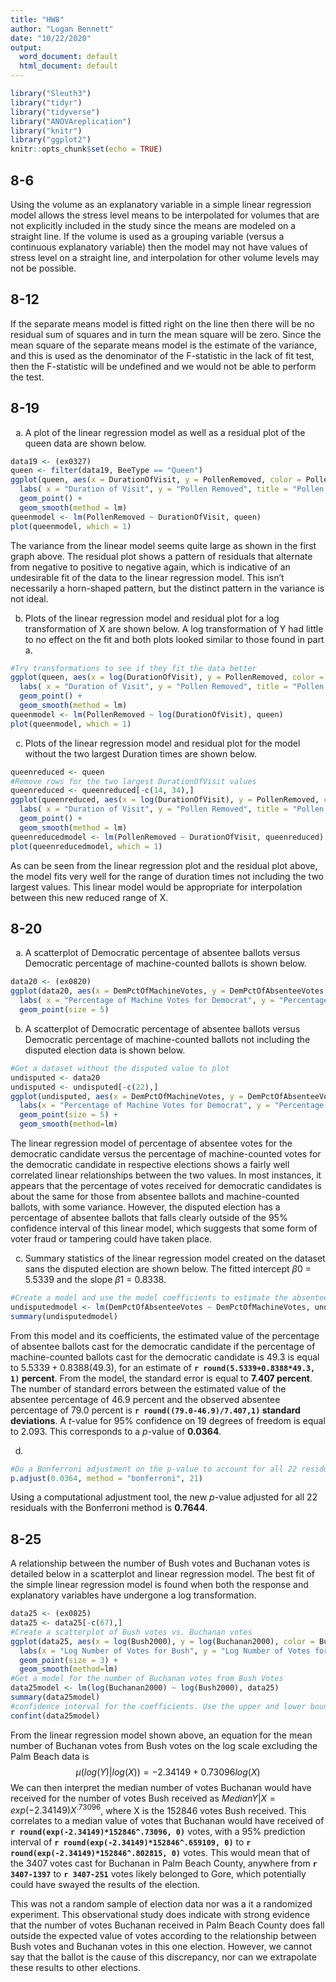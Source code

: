 ```yaml
---
title: "HW8"
author: "Logan Bennett"
date: "10/22/2020"
output:
  word_document: default
  html_document: default
---
```


```r
library("Sleuth3")
library("tidyr")
library("tidyverse")
library("ANOVAreplication")
library("knitr")
library("ggplot2")
knitr::opts_chunk$set(echo = TRUE)
```

## 8-6

Using the volume as an explanatory variable in a simple linear regression model allows the stress level means to be interpolated for volumes that are not explicitly included in the study since the means are modeled on a straight line. If the volume is used as a grouping variable (versus a continuous explanatory variable) then the model may not have values of stress level on a straight line, and interpolation for other volume levels may not be possible.

## 8-12

If the separate means model is fitted right on the line then there will be no residual sum of squares and in turn the mean square will be zero. Since the mean square of the separate means model is the estimate of the variance, and this is used as the denominator of the F-statistic in the lack of fit test, then the F-statistic will be undefined and we would not be able to perform the test.

## 8-19

a. A plot of the linear regression model as well as a residual plot of the queen data are shown below.

```r
data19 <- (ex0327)
queen <- filter(data19, BeeType == "Queen")
ggplot(queen, aes(x = DurationOfVisit, y = PollenRemoved, color = PollenRemoved)) + 
  labs( x = "Duration of Visit", y = "Pollen Removed", title = "Pollen Removed on Duration of Visit") +
  geom_point() +
  geom_smooth(method = lm)
queenmodel <- lm(PollenRemoved ~ DurationOfVisit, queen)
plot(queenmodel, which = 1)
```

The variance from the linear model seems quite large as shown in the first graph above. The residual plot shows a pattern of residuals that alternate from negative to positive to negative again, which is indicative of an undesirable fit of the data to the linear regression model. This isn't necessarily a horn-shaped pattern, but the distinct pattern in the variance is not ideal.

b. Plots of the linear regression model and residual plot for a log transformation of X are shown below. A log transformation of Y had little to no effect on the fit and both plots looked similar to those found in part a.

```r
#Try transformations to see if they fit the data better
ggplot(queen, aes(x = log(DurationOfVisit), y = PollenRemoved, color = PollenRemoved)) + 
  labs( x = "Duration of Visit", y = "Pollen Removed", title = "Pollen Removed on Duration of Visit") +
  geom_point() +
  geom_smooth(method = lm)
queenmodel <- lm(PollenRemoved ~ log(DurationOfVisit), queen)
plot(queenmodel, which = 1)
```

c. Plots of the linear regression model and residual plot for the model without the two largest Duration times are shown below.

```r
queenreduced <- queen
#Remove rows for the two largest DurationOfVisit values
queenreduced <- queenreduced[-c(14, 34),]
ggplot(queenreduced, aes(x = log(DurationOfVisit), y = PollenRemoved, color = PollenRemoved)) + 
  labs( x = "Duration of Visit", y = "Pollen Removed", title = "Pollen Removed on Duration of Visit") +
  geom_point() +
  geom_smooth(method = lm)
queenreducedmodel <- lm(PollenRemoved ~ DurationOfVisit, queenreduced)
plot(queenreducedmodel, which = 1)
```

As can be seen from the linear regression plot and the residual plot above, the model fits very well for the range of duration times not including the two largest values. This linear model would be appropriate for interpolation between this new reduced range of X.

## 8-20

a. A scatterplot of Democratic percentage of absentee ballots versus Democratic percentage of machine-counted ballots is shown below.

```r
data20 <- (ex0820)
ggplot(data20, aes(x = DemPctOfMachineVotes, y = DemPctOfAbsenteeVotes, color = Disputed, shape = Disputed)) + 
  labs( x = "Percentage of Machine Votes for Democrat", y = "Percentage of Absentee Votes for Democrat", title = "Democrat Percentage of Machine Ballots vs. Absentee Ballots") +
  geom_point(size = 5)
```
b. A scatterplot of Democratic percentage of absentee ballots versus Democratic percentage of machine-counted ballots not including the disputed election data is shown below.

```r
#Get a dataset without the disputed value to plot
undisputed <- data20
undisputed <- undisputed[-c(22),]
ggplot(undisputed, aes(x = DemPctOfMachineVotes, y = DemPctOfAbsenteeVotes, color = DemPctOfAbsenteeVotes)) + 
  labs(x = "Percentage of Machine Votes for Democrat", y = "Percentage of Absentee Votes for Democrat", title = "Undisputed Democrat Percentage of Machine Ballots vs. Absentee Ballots") +
  geom_point(size = 5) +
  geom_smooth(method=lm)
```

The linear regression model of percentage of absentee votes for the democratic candidate versus the percentage of machine-counted votes for the democratic candidate in respective elections shows a fairly well correlated linear relationships between the two values. In most instances, it appears that the percentage of votes received for democratic candidates is about the same for those from absentee ballots and machine-counted ballots, with some variance. However, the disputed election has a percentage of absentee ballots that falls clearly outside of the 95% confidence interval of this linear model, which suggests that some form of voter fraud or tampering could have taken place.

c. Summary statistics of the linear regression model created on the dataset sans the disputed election are shown below. The fitted intercept $\beta0$ = 5.5339 and the slope $\beta1$ = 0.8338.

```r
#Create a model and use the model coefficients to estimate the absentee percentage of a machine percentage of 49.3
undisputedmodel <- lm(DemPctOfAbsenteeVotes ~ DemPctOfMachineVotes, undisputed)
summary(undisputedmodel)
```
From this model and its coefficients, the estimated value of the percentage of absentee ballots cast for the democratic candidate if the percentage of machine-counted ballots cast for the democratic candidate is 49.3 is equal to $5.5339 + 0.8388(49.3)$, for an estimate of **`r round(5.5339+0.8388*49.3, 1)` percent**. From the model, the standard error is equal to **7.407 percent**. The number of standard errors between the estimated value of the absentee percentage of 46.9 percent and the observed absentee percentage of 79.0 percent is **`r round((79.0-46.9)/7.407,1)` standard deviations**. A *t*-value for 95% confidence on 19 degrees of freedom is equal to 2.093. This corresponds to a *p*-value of **0.0364**.

d. 

```r
#Do a Bonferroni adjustment on the p-value to account for all 22 residuals
p.adjust(0.0364, method = "bonferroni", 21)
```
Using a computational adjustment tool, the new *p*-value adjusted for all 22 residuals with the Bonferroni method is **0.7644**.

## 8-25

A relationship between the number of Bush votes and Buchanan votes is detailed below in a scatterplot and linear regression model. The best fit of the simple linear regression model is found when both the response and explanatory variables have undergone a log transformation.

```r
data25 <- (ex0825)
data25 <- data25[-c(67),]
#Create a scatterplot of Bush votes vs. Buchanan votes
ggplot(data25, aes(x = log(Bush2000), y = log(Buchanan2000), color = Buchanan2000)) + 
  labs(x = "Log Number of Votes for Bush", y = "Log Number of Votes for Buchanan", title = "Log Bush Votes vs. Log Buchanan Votes in 2000") +
  geom_point(size = 3) +
  geom_smooth(method=lm)
#Get a model for the number of Buchanan votes from Bush Votes
data25model <- lm(log(Buchanan2000) ~ log(Bush2000), data25)
summary(data25model)
#confidence interval for the coefficients. Use the upper and lower bounds of the intercept to calculate the upper and lower bounds of the predicted value
confint(data25model)
```

From the linear regression model shown above, an equation for the mean number of Buchanan votes from Bush votes on the log scale excluding the Palm Beach data is $$\mu(log(Y)|log(X)) = -2.34149+0.73096log(X)$$ We can then interpret the median number of votes Buchanan would have received for the number of votes Bush received as $Median{Y|X} = exp(-2.34149)X^.73096$, where X is the 152846 votes Bush received. This correlates to a median value of votes that Buchanan would have received of **`r round(exp(-2.34149)*152846^.73096, 0)`** votes, with a 95% prediction interval of **`r round(exp(-2.34149)*152846^.659109, 0)`** to **`r round(exp(-2.34149)*152846^.802815, 0)`** votes. This would mean that of the 3407 votes cast for Buchanan in Palm Beach County, anywhere from **`r 3407-1397`** to **`r 3407-251`** votes likely belonged to Gore, which potentially could have swayed the results of the election.  

This was not a random sample of election data nor was a it a randomized experiment. This observational study does indicate with strong evidence that the number of votes Buchanan received in Palm Beach County does fall outside the expected value of votes according to the relationship between Bush votes and Buchanan votes in this one election. However, we cannot say that the ballot is the cause of this discrepancy, nor can we extrapolate these results to other elections.
